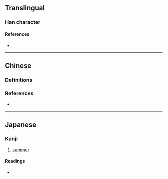 {{character info/new}}
==Translingual==

===Han character===
{{Han char|rn=35|rad=夊|as=15|sn=18|four=|canj=HCHE|ids=⿳⿴𦥑𦣻八夂(G),⿳⿴𦥑𦣻儿夂(TJ)}}

====References====
* {{Han ref|kx=0245.281|dkj=05744|dj=0486.230|hdz=20872.010|uh=5913|ud=22803}}

----

==Chinese==

===Definitions===
{{zh-see|夏}}

===References===
* {{R:twedu|A00837-006}}

----

==Japanese==
{{ja-kanji forms|夏|夓}}

===Kanji===
{{ja-kanji|grade=|rs=夊15|shin=夏}}

# [[summer]]

====Readings====
* {{ja-readings|on=[[か]] (ka), [[げ]] (ge)|kun=[[なつ]] (natsu)}}